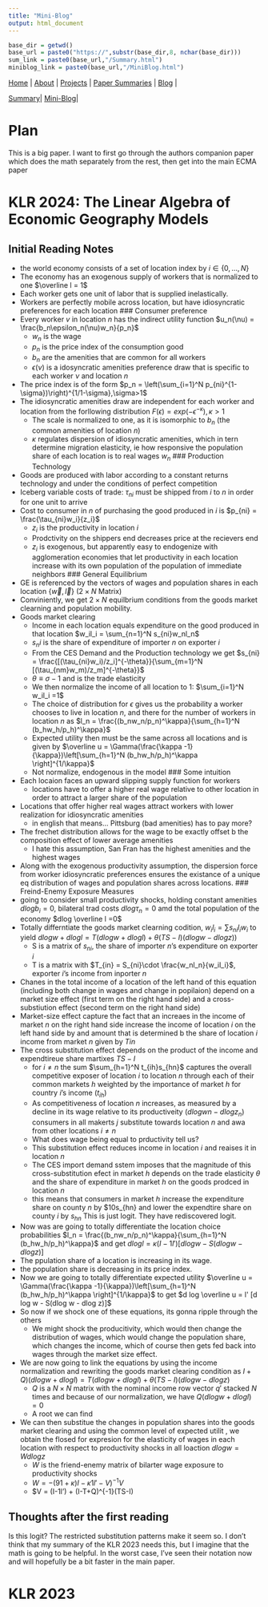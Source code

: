 ```yaml
---
title: "Mini-Blog"
output: html_document
---
```


```r
base_dir = getwd()
base_url = paste0("https://",substr(base_dir,8, nchar(base_dir)))
sum_link = paste0(base_url,"/Summary.html")
miniblog_link = paste0(base_url,"/MiniBlog.html")
```

[Home](https://chasewiedemann.github.io/index.html) |
[About](https://chasewiedemann.github.io/Site/about.html) |
[Projects](https://chasewiedemann.github.io/Site/Projects/projects.html) |
[Paper Summaries](https://chasewiedemann.github.io/Site/Summaries/summaries.html) |
[Blog](https://chasewiedemann.github.io/Site/blog.html) |

[Summary](`r sum_link`)|
[Mini-Blog](`r miniblog_link`)|

# Plan
This is a big paper. I want to first go through the authors companion paper which does the math separately from the rest, then get into the main ECMA paper

# KLR 2024: The Linear Algebra of Economic Geography Models

## Initial Reading Notes

- the world economy consists of a set of location index by $i \in \{0,\dots ,N\}$
- The economy has an exogenous supply of workers that is normalized to one $\overline l = 1$
- Each worker gets one unit of labor that is supplied inelastically. 
- Workers are perfectly mobile across location, but have idiosyncratic preferences for each location
### Consumer preference
- Every worker $v$ in location $n$ has the indirect utility function $u_n(\nu) = \frac{b_n\epsilon_n(\nu)w_n}{p_n}$
  + $w_n$ is the wage 
  + $p_n$ is the price index of the consumption good
  + $b_n$ are the amenities that are common for all workers
  + $\epsilon(\nu)$ is a idosyncratic amenities preference draw that is specific to each worker $\nu$ and location $n$
- The price index is of the form $p_n = \left(\sum_{i=1}^N p_{ni}^{1-\sigma})\right)^{1/1-\sigma},\sigma>1$
- The idiosyncratic amenities draw are independent for each worker and location from the forllowing distribution $F(\epsilon) = exp(-\epsilon^{-\kappa}), \kappa >1$
  + The scale is normalized to one, as it is isomorphic to $b_n$ (the common amenities of location $n$)
  + $\kappa$ regulates dispersion of idiosyncratic amenities, which in tern determine migration elasticity, ie how responsive the population share of each location is to real wages $w_n$
### Production Technology
- Goods are produced with labor according to a constant returns technology and under the conditions of perfect competition
- Iceberg variable costs of trade: $\tau_{ni}$ must be shipped from $i$ to $n$ in order for one unit to arrive
- Cost to consumer in $n$ of purchasing the good produced in $i$ is $p_{ni} = \frac{\tau_{ni}w_i}{z_i}$
  + $z_i$ is the productivity in location $i$
  + Prodctivity on the shippers end decreases price at the recievers end
  + $z_i$ is exogenous, but apparently easy to endogenize with agglomeration economies that let productivity in each location increase with its own population of the population of immediate neighbors
### General Equilibrium
- GE is referenced by the vectors of wages and population shares in each location $\{\vec w, \vec l\}$ ($2\times N$ Matrix)
- Conviniently, we get $2\times N$ equilbrium conditions from the goods market clearning and population mobility.
- Goods market clearing
  + Income in each location equals expenditure on the good produced in that location $w_il_i = \sum_{n=1}^N s_{ni}w_nl_n$
  + $s_ni$ is the share of expenditure of importer $n$ on exporter $i$ 
  + From the CES Demand and the Production technology we get $s_{ni} = \frac{[(\tau_{ni}w_i)/z_i]^{-\theta}}{\sum_{m=1}^N [(\tau_{nm}w_m)/z_m]^{-\theta}}$
  + $\theta \equiv \sigma-1$ and is the trade elasticity
  + We then normalize the income of all location to 1: $\sum_{i=1}^N w_il_i =1$
  + The choice of distribution for $\epsilon$ gives us the probability a worker chooses to live in location $n$, and there for the number of workers in location $n$ as $l_n = \frac{(b_nw_n/p_n)^\kappa}{\sum_{h=1}^N (b_hw_h/p_h)^\kappa}$
  + Expected utility then must be the same across all locations and is given by $\overline u = \Gamma(\frac{\kappa -1}{\kappa})\left[\sum_{h=1}^N (b_hw_h/p_h)^\kappa \right]^{1/\kappa}$
  + Not normalize, endogenous in the model
### Some intuition
- Each locaion faces an upward slipping supply function for workers
  + locations have to offer a higher real wage relative to other location in order to attract a larger share of the population
- Locations that offer higher real wages attract workers with lower realization for idiosyncratic amenities
  + in english that means... Pittsburg (bad amenities) has to pay more?
- The frechet distribution allows for the wage to be exactly offset b the composition effect of lower average amenities
  + I hate this assumption, San Fran has the highest amenities and the highest wages
- Along with the exogenous productivity assumption, the dispersion force from worker idiosyncratic preferences ensures the existance of a unique eq distribution of wages and population shares across locations.
### Freind-Enemy Exposure Measures
- going to consider small productivity shocks, holding constant amenities $dlog b_i =0$, bilateral trad costs $dlog\tau_{n} =0$ amd the total population of the economy $dlog \overline l =0$
- Totally differntiate the goods market clearning codition, $w_il_i = \sum s_{ni}l_iw_i$ to yield $d logw + dlog l = T(dlog w +d logl) + \theta(TS-I)(dlog w - dlog z))$
  + S is a matrix of $s_{ni}$, the share of importer $n$'s expenditure on exporter $i$
  + T is a matrix with $T_{in} = S_{ni}\cdot \frac{w_nl_n}{w_il_i}$, exporter $i$'s income from inporter $n$
- Chanes in the total income of a location of the left hand of this equation (including both change in wages and change in popilaion) depend on a market size effect (first term on the right hand side) and a cross-substiution effect (second term on the right hand side)
- Market-size effect capture the fact that an increaes in the income of market $n$ on the right hand side increase the income of location $i$ on the left hand side by and amount that is determined b the share of location $i$ income from market $n$ given by $T{in}$
- The cross substitution effect depends on the product of the income and expendtireue share martixes $TS-I$
  + for $i\neq n$ the sum $\sum_{h=1}^N t_{ih}s_{hn}$ captures the overall competitive exposer of location $i$ to location $n$ through each of their common markets $h$ weighted by the importance of market $h$ for country $i$'s income ($t_{ih}$)
  + As competitiveness of location $n$ increases, as measured by a decline in its wage relative to its productiveity ($dlogwn - dlogz_n$) consumers in all makerts $j$ substitute towards location $n$ and awa from other locations $i\neq n$
  + What does wage being equal to prductivity tell us?
  + This substitution effect reduces income in location $i$ and reaises it in location $n$ 
  + The CES import demand sstem imposes that the magnitude of this cross-substitution efect in market $h$ depends on the trade elasticity $\theta$ and the share of expenditure in market $h$ on the goods prodced in location $n$
  + this means that consumers in market $h$ increase the expenditure share on county $n$ by $10s_{hn} and lower the expendtire share on county $i$ by $s_{hn}$ This is just logit. They have rediscovered logit. 
- Now was are going to totally differentiate the location choice probabilities $l_n = \frac{(b_nw_n/p_n)^\kappa}{\sum_{h=1}^N (b_hw_h/p_h)^\kappa}$ and get $dlog l = \kappa(I-1l')[dlog w - S(dlog w- dlogz)]$
- The ppulation share of a location is increasing in its wage.
- the population share is decreasing in its price index.
- Now we are going to totally differentiate expected utility $\overline u = \Gamma(\frac{\kappa -1}{\kappa})\left[\sum_{h=1}^N (b_hw_h/p_h)^\kappa \right]^{1/\kappa}$ to get $d log \overline u = l' [d log w - S(dlog w - dlog z)]$
- So now if we shock one of these equations, its gonna ripple through the others
  + We might shock the producitivity, which would then change the distribution of wages, which would change the population share, which changes the income, which of course then gets fed back into wages through the market size effect. 
- We are now going to link the equations by using the income normalization and rewriting the goods market clearing condition as $I+Q)(dlog w + d log l) = T(d log w + dlog l) + \theta(TS-I)(dlog w - dlog z)$
  + $Q$ is a $N\times N$ matrix with the nominal income row vector $q'$ stacked $N$ times and because of our normalization, we have $Q(dlog w +dlog l) = 0$
  + A root we can find
- We can then substitue the changes in population shares into the goods market clearing and using the common level of expected utilit , we obtain the flosed for expresion for the elasticity of wages in each location with respect to productivity shocks in all loaction $d log w = W dlog z$ 
  + $W$ is the friend-enemy matrix of bilarter wage exposure to productivity shocks
  + $W = -(91+\kappa)I- \kappa1l' - V)^{-1}V$
  + $V = \kappa(I-1l') + (I-T+Q)^{-1}\theta(TS-I)

## Thoughts after the first reading
Is this logit? The restricted substitution patterns make it seem so. I don't think that my summary of the KLR 2023 needs this, but I imagine that the math is going to be helpful. In the worst case, I've seen their notation now and will hopefully be a bit faster in the main paper.

# KLR 2023

